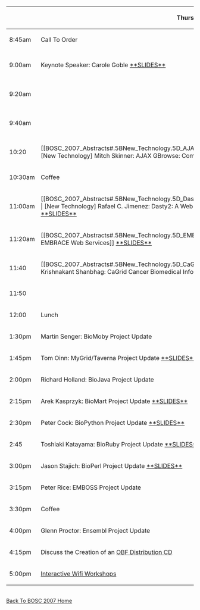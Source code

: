 {| border="1" cellspacing="0" cellpadding="10" align="center"
! &nbsp;
! Thursday July 19th
! Friday July 20th
|- 
| 8:45am
| Call To Order
| Call To Order
|- 
| 9:00am
| Keynote Speaker: Carole Goble [http://www.slideshare.net/dullhunk/the-seven-deadly-sins-of-bioinformatics **SLIDES**]
| [[BOSC_2007_Abstracts#.5BOS_Software.5D_The_ONDEX_Data_Integration_Framework | [OS Software] Jan Taubert: The ONDEX Data Integration Framework]] [http://www.slideshare.net/bosc/the-ondex-data-integration-framework **SLIDES**]
|- 
| 9:20am
| &nbsp;
| [[BOSC_2007_Abstracts#.5BOS_Software.5D_CGEMS:_An_Open-Source_caIntegrator_Application_to_support_Whole_Genome_Association_Studies |  [OS Software] Subhashree Madhavan: CGEMS: An Open-Source caIntegrator Application to support Whole Genome Association Studies]]
|- 
| 9:40am
| &nbsp;
| [[BOSC_2007_Abstracts#.5BOS_Software.5D_Modware:_An_Object-Oriented_Perl_Interface_to_the_Chado_Schema | [OS Software] Eric Just: Modware: An Object-Oriented Perl Interface to the Chado Schema]] [http://www.slideshare.net/bosc/modware **SLIDES**]
| 10:00
| [[BOSC_2007_Abstracts#.5BNew_Technology.5D_The_Galaxy_Framework_for_Computational_Biology_Tool_Integration | [New Technology] James Taylor: The Galaxy Framework for Computational Biology Tool Integration]] [http://www.slideshare.net/bosc/galaxy **SLIDES**]
| [[BOSC_2007_Abstracts#.5BOS_Software.5D_XRATE:_Scheme-y_trees.2C_phylo-HMMs_and_phylo-grammars | [OS Software] Ian Holmes: XRATE: Scheme-y trees, phylo-HMMs and phylo-grammars]]
|-
| 10:20
| [[BOSC_2007_Abstracts#.5BNew_Technology.5D_AJAX_GBrowse:_Community_Genome_Annotation_Made_Easy | [New Technology] Mitch Skinner: AJAX GBrowse: Community Genome Annotation Made Easy]] [http://genome.biowiki.org/info/BOSC_2007/slides.html **SLIDES**]
| [[BOSC_2007_Abstracts#.5BOS_Software.5D_E-Cell_3D:_3-Dimensional_Visualization_Front-End_for_E-Cell_Simulation_Environment | [OS Software] Kazuharu Arakawa: E-Cell 3D: 3-Dimensional Visualization Front-End for E-Cell Simulation Environment]]
|-
| 10:30am
| Coffee
| Coffee
|- 
| 11:00am
| [[BOSC_2007_Abstracts#.5BNew_Technology.5D_Dasty2:_A_Web_Client_for_Visualizing_Protein_Sequence_Features | [New Technology] Rafael C. Jimenez: Dasty2: A Web Client for Visualizing Protein Sequence Features]] [http://www.slideshare.net/bosc/dastyt2 **SLIDES**]
| [[BOSC_2007_Abstracts#.5BOS_Software.5D_XMLPipeDB:_A_Reusable.2C_Open_Source_Tool_Chain_for_Building_Relational_Databases_from_XML_Sources | [OS Software] Kam Dahlquist: XMLPipeDB: A Reusable, Open Source Tool Chain for Building Relational Databases from XML Sources]] [http://www.slideshare.net/bosc/xmlpipedb **SLIDES**]
|- 
| 11:20am
| [[BOSC_2007_Abstracts#.5BNew_Technology.5D_EMBRACE_Web_Services | [New Technology] Taavi Hupponen: EMBRACE Web Services]] [http://www.slideshare.net/bosc/embrace-web-services **SLIDES**]
| [[BOSC_2007_Abstracts#.5BSoftware_Design_And_Engineering.5D_An_Open_Source_Framework_for_Teaching_Bioinformatics | [Software Design And Engineering] Kam Dahlquist: An Open Source Framework for Teaching Bioinformatics]] [http://www.slideshare.net/bosc/an-open-source-framework-for-teaching-bioinformatics **SLIDES**]
|- 
| 11:40
| [[BOSC_2007_Abstracts#.5BNew_Technology.5D_CaGrid_Cancer_Biomedical_Informatics_Grid | [New Technology] Krishnakant Shanbhag: CaGrid Cancer Biomedical Informatics Grid]] [http://www.slideshare.net/bosc/cagrid-10-service-infrastructure **SLIDES**]
| [[BOSC_2007_Abstracts#.5BSoftware_Design_And_Engineering.5D_Tools_to_Facilitate_Large_Scale_Comparative_Genomic_Analysis | [Software Design And Engineering] James Taylor: Tools to Facilitate Large Scale Comparative Genomic Analysis]] [http://www.slideshare.net/bosc/software-engineering **SLIDES**]
|-
| 11:50
| &nbsp;
| &nbsp;
|-
| 12:00
| Lunch
| Lunch
|- 
| 1:30pm
| Martin Senger: BioMoby Project Update
| [Lightning Talk] Eric Jain: beta.uniprot.org -- Another Piece of Life Sciences Infrastructure Built on Open Source Software
|-
| 1:45pm
| Tom Oinn: MyGrid/Taverna Project Update [http://www.slideshare.net/bosc/taverna-2-in-pictures **SLIDES**]
| [Lightning Talk] Toshiaki Katayama -- Introduction of the Japanese Open Bio* community [http://open-bio.jp/archive/20070720_BOSC/BOSC2007-OBJ.pdf **SLIDES**]
|- 
| 2:00pm
| Richard Holland: BioJava Project Update
| [Lightning Talk] Kazuharu Arakawa -- G-Language Project
|- 
| 2:15pm
| Arek Kasprzyk: BioMart Project Update [http://www.slideshare.net/bosc/biomart-update **SLIDES**]
| [Lightning Talk] Henrik Abelsson: Mitrion-C Accellerated NCBI Blast Application
|-
| 2:30pm
| Peter Cock: BioPython Project Update [http://www.slideshare.net/bosc/biopython **SLIDES**]
| [Lightning Talk] Shawn Houston: The Compute Portal Project
|- 
| 2:45
| Toshiaki Katayama: BioRuby Project Update [http://bioruby.org/archive/doc/BR070719-bosc.pdf **SLIDES**]
| [[BOSC_2007_Wifi_Workshops | Interactive Wifi Workshops]]
|-
| 3:00pm
| Jason Stajich: BioPerl Project Update [http://www.slideshare.net/bosc/bioperl-project-update **SLIDES**]
| [[BOSC_2007_Wifi_Workshops | Interactive Wifi Workshops]]
|-
| 3:15pm
| Peter Rice: EMBOSS Project Update
| [[BOSC_2007_Wifi_Workshops | Interactive Wifi Workshops]]
|-
| 3:30pm
| Coffee
| Coffee
|-
| 4:00pm
| Glenn Proctor: Ensembl Project Update
| [[BOSC_2007_Wifi_Workshops | Interactive Wifi Workshops]]
|-
| 4:15pm
| Discuss the Creation of an [[BOSC/liveCD | OBF Distribution CD]]
| [[BOSC_2007_Wifi_Workshops | Interactive Wifi Workshops]]
|- 
| 5:00pm
| [[BOSC_2007_Wifi_Workshops | Interactive Wifi Workshops]]
| [[BOSC_2007_Wifi_Workshops | Interactive Wifi Workshops]]
|}
<br>
[[BOSC_2007 | Back To BOSC 2007 Home]]